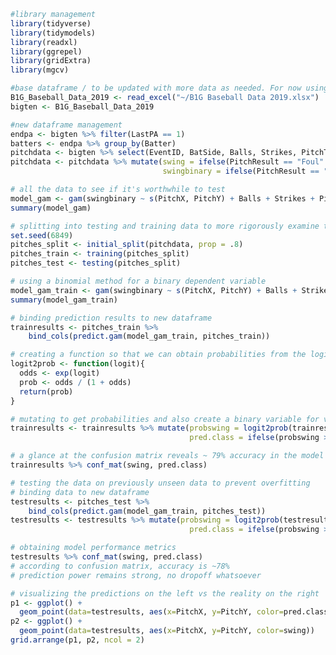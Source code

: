 ```{r}
#library management
library(tidyverse)
library(tidymodels)
library(readxl)
library(ggrepel)
library(gridExtra)
library(mgcv)
```

```{r}
#base dataframe / to be updated with more data as needed. For now using 2019 data from big ten only
B1G_Baseball_Data_2019 <- read_excel("~/B1G Baseball Data 2019.xlsx")
bigten <- B1G_Baseball_Data_2019
```

```{r}
#new dataframe management
endpa <- bigten %>% filter(LastPA == 1)
batters <- endpa %>% group_by(Batter)
pitchdata <- bigten %>% select(EventID, BatSide, Balls, Strikes, PitchType, PitchX, PitchY, PitchSide, Delivery, PitchResult)
pitchdata <- pitchdata %>% mutate(swing = ifelse(PitchResult == "Foul" | PitchResult == "StrikeSwinging" | PitchResult == "Bip", "Swing", "Take"),
                                  swingbinary = ifelse(PitchResult == "Foul" | PitchResult == "StrikeSwinging" | PitchResult == "Bip", 1, 0)) %>% mutate_at(6:7, as.numeric) %>% na.omit
```

```{r}
# all the data to see if it's worthwhile to test
model_gam <- gam(swingbinary ~ s(PitchX, PitchY) + Balls + Strikes + PitchType, data=pitchdata, binomial)
summary(model_gam)
```

```{r}
# splitting into testing and training data to more rigorously examine the model
set.seed(6849)
pitches_split <- initial_split(pitchdata, prop = .8)
pitches_train <- training(pitches_split)
pitches_test <- testing(pitches_split)

# using a binomial method for a binary dependent variable
model_gam_train <- gam(swingbinary ~ s(PitchX, PitchY) + Balls + Strikes + PitchType, data=pitches_train, binomial)
summary(model_gam_train)

# binding prediction results to new dataframe 
trainresults <- pitches_train %>%
    bind_cols(predict.gam(model_gam_train, pitches_train))

# creating a function so that we can obtain probabilities from the logit-odds output
logit2prob <- function(logit){
  odds <- exp(logit)
  prob <- odds / (1 + odds)
  return(prob)
}

# mutating to get probabilities and also create a binary variable for visualization purposes
trainresults <- trainresults %>% mutate(probswing = logit2prob(trainresults[13]),
                                        pred.class = ifelse(probswing > 0.499999999, "Swing", "Take"))

```

```{r}
# a glance at the confusion matrix reveals ~ 79% accuracy in the model
trainresults %>% conf_mat(swing, pred.class)
```

```{r}
# testing the data on previously unseen data to prevent overfitting
# binding data to new dataframe
testresults <- pitches_test %>%
    bind_cols(predict.gam(model_gam_train, pitches_test))
testresults <- testresults %>% mutate(probswing = logit2prob(testresults[13]),
                                        pred.class = ifelse(probswing > 0.499999999, "Swing", "Take"))

# obtaining model performance metrics
testresults %>% conf_mat(swing, pred.class)
# according to confusion matrix, accuracy is ~78%
# prediction power remains strong, no dropoff whatsoever
```

```{r}
# visualizing the predictions on the left vs the reality on the right
p1 <- ggplot() + 
  geom_point(data=testresults, aes(x=PitchX, y=PitchY, color=pred.class))
p2 <- ggplot() + 
  geom_point(data=testresults, aes(x=PitchX, y=PitchY, color=swing))
grid.arrange(p1, p2, ncol = 2)
```